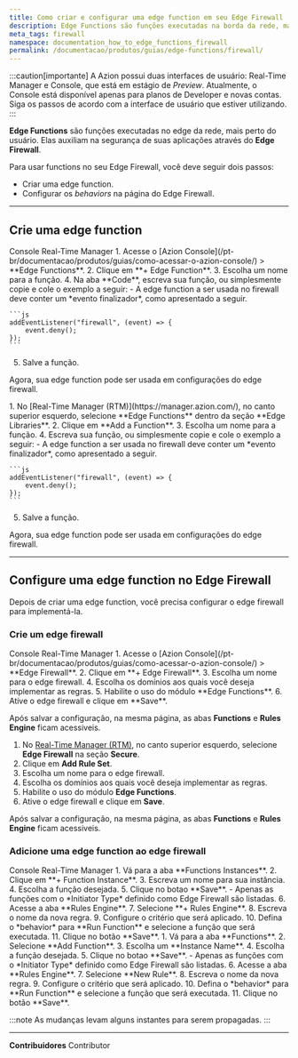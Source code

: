 ```yaml
---
title: Como criar e configurar uma edge function em seu Edge Firewall
description: Edge Functions são funções executadas na borda da rede, mais perto do usuário. Elas auxiliam na segurança de suas aplicações através do Edge Firewall.
meta_tags: firewall
namespace: documentation_how_to_edge_functions_firewall
permalink: /documentacao/produtos/guias/edge-functions/firewall/
---
```



:::caution[importante]
A Azion possui duas interfaces de usuário: Real-Time Manager e Console, que está em estágio de *Preview*. Atualmente, o Console está disponível apenas para planos de Developer e novas contas. Siga os passos de acordo com a interface de usuário que estiver utilizando.
:::

**Edge Functions** são funções executadas no edge da rede, mais perto do usuário. Elas auxiliam na segurança de suas aplicações através do **Edge Firewall**.

Para usar functions no seu Edge Firewall, você deve seguir dois passos: 

- Criar uma edge function.
- Configurar os *behaviors* na página do Edge Firewall.

---

## Crie uma edge function

<Tabs client:visible>
    <Fragment slot="tab.console">Console</Fragment>
    <Fragment slot="tab.rtm">Real-Time Manager</Fragment>

<Fragment slot="panel.console">
1. Acesse o [Azion Console](/pt-br/documentacao/produtos/guias/como-acessar-o-azion-console/) > **Edge Functions**.
2. Clique em **+ Edge Function**.
3. Escolha um nome para a função.
4. Na aba **Code**, escreva sua função, ou simplesmente copie e cole o exemplo a seguir: 
    - A edge function a ser usada no firewall deve conter um *evento finalizador*, como apresentado a seguir.

    ```js
    addEventListener("firewall", (event) => {
        event.deny();
    });
    ```

5. Salve a função.

Agora, sua edge function pode ser usada em configurações do edge firewall.
</Fragment>

<Fragment slot="panel.rtm">
1. No [Real-Time Manager (RTM)](https://manager.azion.com/), no canto superior esquerdo, selecione **Edge Functions** dentro da seção **Edge Libraries**.
2. Clique em **Add a Function**.
3. Escolha um nome para a função.
4. Escreva sua função, ou simplesmente copie e cole o exemplo a seguir: 
    - A edge function a ser usada no firewall deve conter um *evento finalizador*, como apresentado a seguir.

    ```js
    addEventListener("firewall", (event) => {
        event.deny();
    });
    ```

5. Salve a função.

Agora, sua edge function pode ser usada em configurações do edge firewall.
</Fragment>

</Tabs>

---

## Configure uma edge function no Edge Firewall

Depois de criar uma edge function, você precisa configurar o edge firewall para implementá-la.

### Crie um edge firewall

<Tabs client:visible>
    <Fragment slot="tab.console">Console</Fragment>
    <Fragment slot="tab.rtm">Real-Time Manager</Fragment>

<Fragment slot="panel.console">
1. Acesse o [Azion Console](/pt-br/documentacao/produtos/guias/como-acessar-o-azion-console/) > **Edge Firewall**.
2. Clique em **+ Edge Firewall**.
3. Escolha um nome para o edge firewall.
4. Escolha os domínios aos quais você deseja implementar as regras.
5. Habilite o uso do módulo **Edge Functions**.
6. Ative o edge firewall e clique em **Save**.

Após salvar a configuração, na mesma página, as abas **Functions** e **Rules Engine** ficam acessiveis.
</Fragment>

<Fragment slot="panel.rtm">

1. No [Real-Time Manager (RTM)](https://manager.azion.com/), no canto superior esquerdo, selecione **Edge Firewall** na seção **Secure**.
2. Clique em **Add Rule Set**.
3. Escolha um nome para o edge firewall.
4. Escolha os domínios aos quais você deseja implementar as regras.
5. Habilite o uso do módulo **Edge Functions**.
6. Ative o edge firewall e clique em **Save**.

Após salvar a configuração, na mesma página, as abas **Functions** e **Rules Engine** ficam acessiveis.
</Fragment>

</Tabs>

### Adicione uma edge function ao edge firewall

<Tabs client:visible>
    <Fragment slot="tab.console">Console</Fragment>
    <Fragment slot="tab.rtm">Real-Time Manager</Fragment>

<Fragment slot="panel.console">
1. Vá para a aba **Functions Instances**.
2. Clique em **+ Function Instance**.
3. Escreva um nome para sua instância.
4. Escolha a função desejada.
5. Clique no botao **Save**.
    - Apenas as funções com o *Initiator Type* definido como Edge Firewall são listadas.
6. Acesse a aba **Rules Engine**.
7. Selecione **+ Rules Engine**.
8. Escreva o nome da nova regra.
9. Configure o critério que será aplicado.
10. Defina o *behavior* para **Run Function** e selecione a função que será executada.
11. Clique no botão **Save**.
</Fragment>

<Fragment slot="panel.rtm">
1. Vá para a aba **Functions**.
2. Selecione **Add Function**. 
3. Escolha um **Instance Name**.
4. Escolha a função desejada.
5. Clique no botao **Save**.
    - Apenas as funções com o *Initiator Type* definido como Edge Firewall são listadas.
6. Acesse a aba **Rules Engine**.
7. Selecione **New Rule**.
8. Escreva o nome da nova regra.
9. Configure o critério que será aplicado.
10. Defina o *behavior* para **Run Function** e selecione a função que será executada.
11. Clique no botão **Save**.
</Fragment>

</Tabs>

:::note
As mudanças levam alguns instantes para serem propagadas.
:::

---


**Contribuidores** <ContributorList>Contributor</ContributorList>
